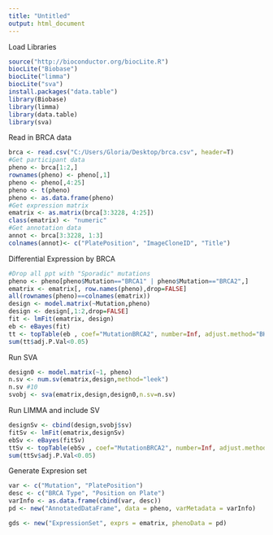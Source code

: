 ```yaml
---
title: "Untitled"
output: html_document
---
```


Load Libraries
```r
source("http://bioconductor.org/biocLite.R")
biocLite("Biobase")
biocLite("limma")
biocLite("sva")
install.packages("data.table")
library(Biobase)
library(limma)
library(data.table)
library(sva)
```
Read in BRCA data
```r
brca <- read.csv("C:/Users/Gloria/Desktop/brca.csv", header=T)
#Get participant data
pheno <- brca[1:2,]
rownames(pheno) <- pheno[,1]
pheno <- pheno[,4:25]
pheno <- t(pheno)
pheno <- as.data.frame(pheno)
#Get expression matrix
ematrix <- as.matrix(brca[3:3228, 4:25])
class(ematrix) <- "numeric" 
#Get annotation data
annot <- brca[3:3228, 1:3]
colnames(annot)<- c("PlatePosition", "ImageCloneID", "Title")
```
Differential Expression by BRCA
```r
#Drop all ppt with "Sporadic" mutations
pheno <- pheno[pheno$Mutation=="BRCA1" | pheno$Mutation=="BRCA2",]
ematrix <- ematrix[, row.names(pheno),drop=FALSE]
all(rownames(pheno)==colnames(ematrix))
design <- model.matrix(~Mutation,pheno)
design <- design[,1:2,drop=FALSE]
fit <- lmFit(ematrix, design)
eb <- eBayes(fit)
tt <- topTable(eb , coef="MutationBRCA2", number=Inf, adjust.method="BH")
sum(tt$adj.P.Val<0.05)
```
Run SVA
```r
design0 <- model.matrix(~1, pheno)
n.sv <- num.sv(ematrix,design,method="leek")
n.sv #10
svobj <- sva(ematrix,design,design0,n.sv=n.sv)
```
Run LIMMA and include SV
```r
designSv <- cbind(design,svobj$sv)
fitSv <- lmFit(ematrix,designSv)
ebSv <- eBayes(fitSv)
ttSv <- topTable(ebSv , coef="MutationBRCA2", number=Inf, adjust.method="BH")
sum(ttSv$adj.P.Val<0.05)
```











Generate Expresion set
```r

var <- c("Mutation", "PlatePosition")
desc <- c("BRCA Type", "Position on Plate")
varInfo <- as.data.frame(cbind(var, desc))
pd <- new("AnnotatedDataFrame", data = pheno, varMetadata = varInfo)

gds <- new("ExpressionSet", exprs = ematrix, phenoData = pd)
```
